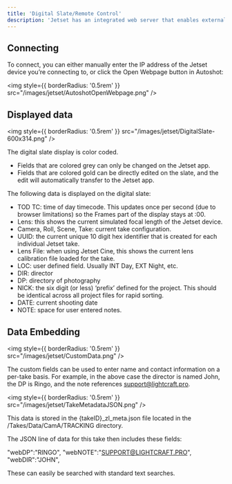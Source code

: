 ```yaml
---
title: 'Digital Slate/Remote Control'
description: 'Jetset has an integrated web server that enables external devices like laptops or tablets to work as a digital slate, tested with Chrome and Safari.'
---
```


## Connecting

To connect, you can either manually enter the IP address of the Jetset device you’re connecting to, or click the Open Webpage button in Autoshot:

<img
  style={{ borderRadius: '0.5rem' }}
  src="/images/jetset/AutoshotOpenWebpage.png"
/>

## Displayed data

<img
  style={{ borderRadius: '0.5rem' }}
  src="/images/jetset/DigitalSlate-600x314.png"
/>

The digital slate display is color coded.
- Fields that are colored grey can only be changed on the Jetset app.
- Fields that are colored gold can be directly edited on the slate, and the edit will automatically transfer to the Jetset app.

The following data is displayed on the digital slate:
- TOD TC: time of day timecode. This updates once per second (due to browser limitations) so the Frames part of the display stays at :00.
- Lens: this shows the current simulated focal length of the Jetset device.
- Camera, Roll, Scene, Take: current take configuration.
- UUID: the current unique 10 digit hex identifier that is created for each individual Jetset take.
- Lens File: when using Jetset Cine, this shows the current lens calibration file loaded for the take.
- LOC: user defined field. Usually INT Day, EXT Night, etc.
- DIR: director
- DP: directory of photography
- NICK: the six digit (or less) ‘prefix’ defined for the project. This should be identical across all project files for rapid sorting.
- DATE: current shooting date
- NOTE: space for user entered notes.

## Data Embedding

<img
  style={{ borderRadius: '0.5rem' }}
  src="/images/jetset/CustomData.png"
/>

The custom fields can be used to enter name and contact information on a per-take basis. For example, in the above case the director is named John, the DP is Ringo, and the note references support@lightcraft.pro.

<img
  style={{ borderRadius: '0.5rem' }}
  src="/images/jetset/TakeMetadataJSON.png"
/>

This data is stored in the {takeID}_zl_meta.json file located in the /Takes/Data/CamA/TRACKING directory.

The JSON line of data for this take then includes these fields:

"webDP":"RINGO",
"webNOTE":"SUPPORT@LIGHTCRAFT.PRO",
"webDIR":"JOHN",

These can easily be searched with standard text searches.